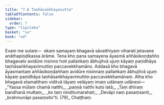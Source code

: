 ```yaml
---
title: "7.6 Taṇhāsaṅkhayasutta"
tableOfContents: false
sidebar:
  order: 7
type: "tipitaka"
basket: "su"
book: "ud"
---
```



<DynamicBreadcrumb />

<Division number="66" book="ud">

<Paragraph number="630" book="ud">
Evaṃ me sutaṃ—  ekaṃ samayaṃ bhagavā sāvatthiyaṃ viharati jetavane anāthapiṇḍikassa ārāme. Tena kho pana samayena āyasmā aññāsikoṇḍañño bhagavato avidūre nisinno hoti pallaṅkaṃ ābhujitvā ujuṃ kāyaṃ paṇidhāya taṇhāsaṅkhayavimuttiṃ paccavekkhamāno.
</Paragraph>

<Paragraph number="631" book="ud">
Addasā kho bhagavā āyasmantaṃ aññāsikoṇḍaññaṃ avidūre nisinnaṃ pallaṅkaṃ ābhujitvā ujuṃ kāyaṃ paṇidhāya taṇhāsaṅkhayavimuttiṃ paccavekkhamānaṃ.
</Paragraph>

<Paragraph number="632" book="ud">
Atha kho bhagavā etamatthaṃ viditvā tāyaṃ velāyaṃ imaṃ udānaṃ udānesi—
</Paragraph>

<Paragraph number="633" type="verses" book="ud">
_“Yassa mūlaṃ chamā natthi,_  
_paṇṇā natthi kuto latā;_  
_Taṃ dhīraṃ bandhanā muttaṃ,_  
_ko taṃ ninditumarahati;_  
_Devāpi naṃ pasaṃsanti,_  
_brahmunāpi pasaṃsito”ti. (79)_  


</Paragraph>
</Division>

<Paragraph number="634" type="center" book="ud">
Chaṭṭhaṃ.
</Paragraph>